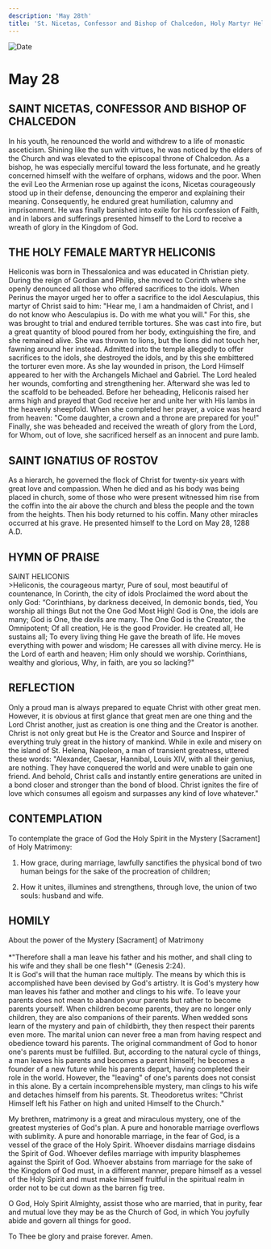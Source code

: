 ```yaml
---
description: 'May 28th'
title: 'St. Nicetas, Confessor and Bishop of Chalcedon, Holy Martyr Heliconis, St. Ignatius of Rostov'
---
```


<CustomPaginator />
<RunningHead />

<Image src="/title-imprint.png" height={68} width={50} alt="Date" className="title-imprint"/>

# <div id="date">May <Image className="four-dot" src="/four-dot.png" height={15} width={15} alt="" />28</div>

## SAINT NICETAS, CONFESSOR AND BISHOP OF CHALCEDON

In his youth, he renounced the world and withdrew to a life of monastic asceticism. Shining like the sun with virtues, he was noticed by the elders of the Church and was elevated to the episcopal throne of Chalcedon. As a bishop, he was especially merciful toward the less fortunate, and he greatly concerned himself with the welfare of orphans, widows and the poor. When the evil Leo the Armenian rose up against the icons, Nicetas courageously stood up in their defense, denouncing the emperor and explaining their meaning. Consequently, he endured great humiliation, calumny and imprisonment. He was finally banished into exile for his confession of Faith, and in labors and sufferings presented himself to the Lord to receive a wreath of glory in the Kingdom of God.

## THE HOLY FEMALE MARTYR HELICONIS

Heliconis was born in Thessalonica and was educated in Christian piety. During the reign of Gordian and Philip, she moved to Corinth where she openly denounced all those who offered sacrifices to the idols. When Perinus the mayor urged her to offer a sacrifice to the idol Aesculapius, this martyr of Christ said to him: "Hear me, I am a handmaiden of Christ, and I do not know who Aesculapius is. Do with me what you will." For this, she was brought to trial and endured terrible tortures. She was cast into fire, but a great quantity of blood poured from her body, extinguishing the fire, and she remained alive. She was thrown to lions, but the lions did not touch her, fawning around her instead. Admitted into the temple allegedly to offer sacrifices to the idols, she destroyed the idols, and by this she embittered the torturer even more. As she lay wounded in prison, the Lord Himself appeared to her with the Archangels Michael and Gabriel. The Lord healed her wounds, comforting and strengthening her. Afterward she was led to the scaffold to be beheaded. Before her beheading, Heliconis raised her arms high and prayed that God receive her and unite her with His lambs in the heavenly sheepfold. When she completed her prayer, a voice was heard from heaven: "Come daughter, a crown and a throne are prepared for you!" Finally, she was beheaded and received the wreath of glory from the Lord, for Whom, out of love, she sacrificed herself as an innocent and pure lamb.

## SAINT IGNATIUS OF ROSTOV

As a hierarch, he governed the flock of Christ for twenty-six years with great love and compassion. When he died and as his body was being placed in church, some of those who were present witnessed him rise from the coffin into the air above the church and bless the people and the town from the heights. Then his body returned to his coffin. Many other miracles occurred at his grave. He presented himself to the Lord on May 28, 1288 A.D.


## HYMN OF PRAISE
<div style={{textAlign:'center', color:'crimson', fontWeight:'bold'}}>
SAINT HELICONIS
</div>
>Heliconis, the courageous martyr,  
Pure of soul, most beautiful of countenance,  
In Corinth, the city of idols  
Proclaimed the word about the only God:  
“Corinthians, by darkness deceived,  
In demonic bonds, tied,  
You worship all things  
But not the One God Most High!  
God is One, the idols are many;  
God is One, the devils are many.  
The One God is the Creator, the Omnipotent;  
Of all creation, He is the good Provider.  
He created all, He sustains all;  
To every living thing He gave the breath of life.  
He moves everything with power and wisdom;  
He caresses all with divine mercy.  
He is the Lord of earth and heaven;  
Him only should we worship.  
Corinthians, wealthy and glorious,  
Why, in faith, are you so lacking?"  


## REFLECTION

Only a proud man is always prepared to equate Christ with other great men. However, it is obvious at first glance that great men are one thing and the Lord Christ another, just as creation is one thing and the Creator is another. Christ is not only great but He is the Creator and Source and Inspirer of everything truly great in the history of mankind. While in exile and misery on the island of St. Helena, Napoleon, a man of transient greatness, uttered these words: "Alexander, Caesar, Hannibal, Louis XIV, with all their genius, are nothing. They have conquered the world and were unable to gain one friend. And behold, Christ calls and instantly entire generations are united in a bond closer and stronger than the bond of blood. Christ ignites the fire of love which consumes all egoism and surpasses any kind of love whatever."


## CONTEMPLATION
 
To contemplate the grace of God the Holy Spirit in the Mystery [Sacrament] of Holy Matrimony:

1. How grace, during marriage, lawfully sanctifies the physical bond of two human beings for the sake of the procreation of children;

2. How it unites, illumines and strengthens, through love, the union of two souls: husband and wife.


## HOMILY
<div style={{textAlign:'center', color:'crimson', fontWeight:'bold'}}>
About the power of the Mystery [Sacrament] of Matrimony
</div><br />
<div style={{textAlign:'right'}}>
*"Therefore shall a man leave his father and his mother, and shall cling to his wife and they shall be one flesh"* (Genesis 2:24).
</div>
It is God's will that the human race multiply. The means by which this is accomplished have been devised by God's artistry. It is God's mystery how man leaves his father and mother and clings to his wife. To leave your parents does not mean to abandon your parents but rather to become parents yourself. When children become parents, they are no longer only children, they are also companions of their parents. When wedded sons learn of the mystery and pain of childbirth, they then respect their parents even more. The marital union can never free a man from having respect and obedience toward his parents. The original commandment of God to honor one's parents must be fulfilled. But, according to the natural cycle of things, a man leaves his parents and becomes a parent himself; he becomes a founder of a new future while his parents depart, having completed their role in the world. However, the "leaving" of one's parents does not consist in this alone. By a certain incomprehensible mystery, man clings to his wife and detaches himself from his parents. St. Theodoretus writes: "Christ Himself left his Father on high and united Himself to the Church."

My brethren, matrimony is a great and miraculous mystery, one of the greatest mysteries of God's plan. A pure and honorable marriage overflows with sublimity. A pure and honorable marriage, in the fear of God, is a vessel of the grace of the Holy Spirit. Whoever disdains marriage disdains the Spirit of God. Whoever defiles marriage with impurity blasphemes against the Spirit of God. Whoever abstains from marriage for the sake of the Kingdom of God must, in a different manner, prepare himself as a vessel of the Holy Spirit and must make himself fruitful in the spiritual realm in order not to be cut down as the barren fig tree.

O God, Holy Spirit Almighty, assist those who are married, that in purity, fear and mutual love they may be as the Church of God, in which You joyfully abide and govern all things for good.

To Thee be glory and praise forever. Amen.